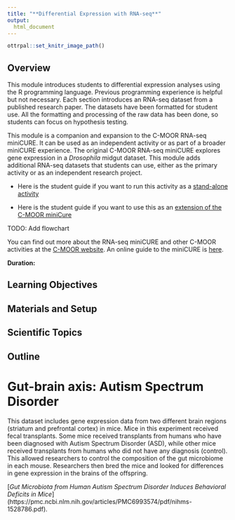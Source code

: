 ```yaml
---
title: "**Differential Expression with RNA-seq**"
output:
  html_document
---
```


```r
ottrpal::set_knitr_image_path()
```

## Overview

This module introduces students to differential expression analyses using the R programming language. Previous programming experience is helpful but not necessary. Each section introduces an RNA-seq dataset from a published research paper. The datasets have been formatted for student use. All the formatting and processing of the raw data has been done, so students can focus on hypothesis testing.

This module is a companion and expansion to the C-MOOR RNA-seq miniCURE. It can be used as an independent activity or as part of a broader miniCURE experience. The original C-MOOR RNA-seq miniCURE explores gene expression in a *Drosophila* midgut dataset. This module adds additional RNA-seq datasets that students can use, either as the primary activity or as an independent research project.

- Here is the student guide if you want to run this activity as a [stand-alone activity](rnaseq_de_student-guide.qmd)

- Here is the student guide if you want to use this as an [extension of the C-MOOR miniCure]((rnaseq_de_independent_project-guide.qmd))

TODO: Add flowchart

You can find out more about the RNA-seq miniCURE and other C-MOOR activities at the [C-MOOR website](https://www.c-moor.org/). An online guide to the miniCURE is [here](https://science.c-moor.org/miniCURE-RNA-seq/index.html).

**Duration:**

## Learning Objectives

## Materials and Setup

## Scientific Topics

## Outline

# Gut-brain axis: Autism Spectrum Disorder

This dataset includes gene expression data from two different brain regions (striatum and prefrontal cortex) in mice. Mice in this experiment received fecal transplants. Some mice received transplants from humans who have been diagnosed with Autism Spectrum Disorder (ASD), while other mice received transplants from humans who did not have any diagnosis (control). This allowed researchers to control the composition of the gut microbiome in each mouse. Researchers then bred the mice and looked for differences in gene expression in the brains of the offspring.

 [*Gut Microbiota from Human Autism Spectrum Disorder Induces Behavioral Deficits in Mice*] (https://pmc.ncbi.nlm.nih.gov/articles/PMC6993574/pdf/nihms-1528786.pdf).

